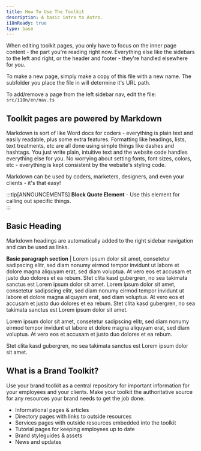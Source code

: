 ```yaml
---
title: How To Use The Toolkit
description: A basic intro to Astro.
i18nReady: true
type: base
---
```


When editing toolkit pages, you only have to focus on the inner page content - the part you're reading right now.  Everything else like the sidebars to the left and right, or the header and footer - they're handled elsewhere for you.

To make a new page, simply make a copy of this file with a new name.  The subfolder you place the file in will determine it's URL path.

To add/remove a page from the left sidebar nav, edit the file: `src/i18n/en/nav.ts`

## Toolkit pages are powered by Markdown

Markdown is sort of like Word docs for coders - everything is plain text and easily readable, plus some extra features.  Formatting like headings, lists, text treatments, etc are all done using simple things like dashes and hashtags.  You just write plain, intuitive text and the website code handles everything else for you.  No worrying about setting fonts, font sizes, colors, etc - everything is kept consistent by the website's styling code.

Markdown can be used by coders, marketers, designers, and even your clients - it's that easy! 

:::tip[ANNOUNCEMENTS]
**Block Quote Element** - Use this element for calling out specific things.  
:::

## Basic Heading

Markdown headings are automatically added to the right sidebar navigation and can be used as links.

**Basic paragraph section** | Lorem ipsum dolor sit amet, consetetur sadipscing elitr, sed diam nonumy eirmod tempor invidunt ut labore et dolore magna aliquyam erat, sed diam voluptua. At vero eos et accusam et justo duo dolores et ea rebum. Stet clita kasd gubergren, no sea takimata sanctus est Lorem ipsum dolor sit amet. Lorem ipsum dolor sit amet, consetetur sadipscing elitr, sed diam nonumy eirmod tempor invidunt ut labore et dolore magna aliquyam erat, sed diam voluptua. At vero eos et accusam et justo duo dolores et ea rebum. Stet clita kasd gubergren, no sea takimata sanctus est Lorem ipsum dolor sit amet.

Lorem ipsum dolor sit amet, consetetur sadipscing elitr, sed diam nonumy eirmod tempor invidunt ut labore et dolore magna aliquyam erat, sed diam voluptua. At vero eos et accusam et justo duo dolores et ea rebum. 

Stet clita kasd gubergren, no sea takimata sanctus est Lorem ipsum dolor sit amet. 

## What is a Brand Toolkit?

Use your brand toolkit as a central repository for important information for your employees and your clients.  Make your toolkit the authoritative source for any resources your brand needs to get the job done.

- Informational pages & articles
- Directory pages with links to outside resources
- Services pages with outside resources embedded into the toolkit
- Tutorial pages for keeping employees up to date
- Brand styleguides & assets
- News and updates

